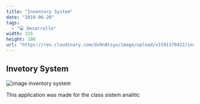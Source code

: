 ```yaml
---
title: "Inventory System"
date: "2019-06-20"
tags:
  - "💻 Desarrollo"
width: 325
height: 180
url: "https://res.cloudinary.com/dx9n8tsyu/image/upload/v1591379422/inventory_system/Screenshot_2020-05-28_Laravel_3_kpjndc.png"
---
```


<!-- <p align="center"><img src="https://res.cloudinary.com/dtfbvvkyp/image/upload/v1566331377/laravel-logolockup-cmyk-red.svg" width="400"></p> -->

## Invetory System

![image inventory system](https://res.cloudinary.com/dx9n8tsyu/image/upload/v1591379422/inventory_system/Screenshot_2020-05-28_Laravel_3_kpjndc.png "Image proyect Invetory System")

This application was made for the class sistem analitic
